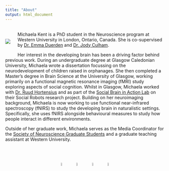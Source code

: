 ```yaml
---
title: "About"
output: html_document
---
```


<div class="polaroid">
  <img src="images/MK_headshot.jpg" align="left" style="padding-right: 20px; padding left: 20px;" vspace="40"> 
</div>

<br>
Michaela Kent is a PhD student in the Neuroscience program at Western University in London, Ontario, Canada. She is co-supervised by [Dr. Emma Duerden](https://www.developingbrain.ca/) and [Dr. Jody Culham](http://www.culhamlab.com/). 


Her interest in the developing brain has been a driving factor behind previous work. During an undergraduate degree at Glasgow Caledonian University, Michaela wrote a dissertation focussing on the neurodevelopment of children raised in orphanages. She then completed a Master's degree in Brain Science at the University of Glasgow, working primarily on a functional magnetic resonance imaging (fMRI) study exploring aspects of social cognition. Whilst in Glasgow, Michaela worked with [Dr. Ruud Hortensius](http://www.ruudhortensius.nl/) and as part of the [Social Brain in Action Lab](https://www.so-bots.com/) on their Social Robots research project. Building on her neuroimaging background, Michaela is now working to use functional near-infrared spectroscopy (fNIRS) to study the developing brain in naturalistic settings. Specifically, she uses fNIRS alongside behavioural measures to study how people interact in different environments. 


Outside of her graduate work, Michaela serves as the Media Coordinator for the [Society of Neuroscience Graduate Students](https://songsuwo.ca/execs) and a graduate teaching assistant at Western University. 

<br>
<br>
<center>
<a href= mailto:mkent28@uwo.ca> <img src="logos/envelope-solid.svg" style="width:5%" hspace="10"></a>
<a href=http://github.com/michaelakent/> <img src="logos/github-brands.svg" style="width:5%" hspace="10"></a>
<a href=https://twitter.com/michaelakent_> <img src="logos/twitter-brands.svg" style="width:5%" hspace="10"></a>
<a href=https://www.linkedin.com/in/michaelakent/> <img src="logos/linkedin-in-brands.svg" style="width:5%" hspace="10"></a>


